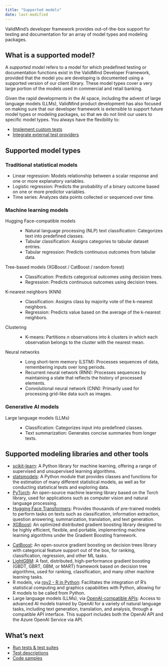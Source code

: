 ```yaml
---
title: "Supported models"
date: last-modified
---
```


ValidMind's developer framework provides out-of-the-box support for testing and documentation for an array of model types and modeling packages.

## What is a supported model?

A _supported model_ refers to a model for which predefined testing or documentation functions exist in the ValidMind Developer Framework, provided that the model you are developing is documented using a supported version of our client library. These model types cover a very large portion of the models used in commercial and retail banking. 

Given the rapid developments in the AI space, including the advent of large language models (LLMs), ValidMind product development has also focused on making sure that our developer framework is extensible to support future model types or modeling packages, so that we do not limit our users to specific model types. You always have the flexibility to:

- [Implement custom tests](../notebooks/code_samples/custom_tests/implement_custom_tests.ipynb)
- [Integrate external test providers](../notebooks/code_samples/custom_tests/integrate_external_test_providers.ipynb)

<!--- Please note the inherent dependency on data types, such as tabular, time series, and text data types. This distinction isn't always immediately evident. For example: while binary classification is possible on text datasets, only the `tabular_dataset` suite is explicitly mentioned in our list of supported models.--->

## Supported model types

### Traditional statistical models

- Linear regression: Models relationship between a scalar response and one or more explanatory variables.
- Logistic regression: Predicts the probability of a binary outcome based on one or more predictor variables.
- Time series: Analyzes data points collected or sequenced over time.

### Machine learning models

Hugging Face-compatible models
: - Natural language processing (NLP) text classification: Categorizes text into predefined classes.
- Tabular classification: Assigns categories to tabular dataset entries.
- Tabular regression: Predicts continuous outcomes from tabular data.

Tree-based models (XGBoost / CatBoost / random forest)
: - Classification: Predicts categorical outcomes using decision trees.
- Regression: Predicts continuous outcomes using decision trees.

K-nearest neighbors (KNN)
: - Classification: Assigns class by majority vote of the k-nearest neighbors.
- Regression: Predicts value based on the average of the k-nearest neighbors.

Clustering
: - K-means: Partitions _n_ observations into _k_ clusters in which each observation belongs to the cluster with the nearest mean.

Neural networks
: - Long short-term memory (LSTM): Processes sequences of data, remembering inputs over long periods.
- Recurrent neural network (RNN): Processes sequences by maintaining a state that reflects the history of processed elements.
- Convolutional neural network (CNN): Primarily used for processing grid-like data such as images.

### Generative AI models

Large language models (LLMs)
: - Classification: Categorizes input into predefined classes.
- Text summarization: Generates concise summaries from longer texts.

## Supported modeling libraries and other tools

::: {.grid}

::: {.g-col-6}
- [scikit-learn](https://scikit-learn.org/stable/): A Python library for machine learning, offering a range of supervised and unsupervised learning algorithms.
- [statsmodels](https://www.statsmodels.org/stable/index.html): A Python module that provides classes and functions for the estimation of many different statistical models, as well as for conducting statistical tests and exploring data.
- [PyTorch](https://pytorch.org/): An open-source machine learning library based on the Torch library, used for applications such as computer vision and natural language processing.
- [Hugging Face Transformers](https://huggingface.co/docs/transformers/en/index): Provides thousands of pre-trained models to perform tasks on texts such as classification, information extraction, question answering, summarization, translation, and text generation.
- [XGBoost](https://xgboost.readthedocs.io/en/stable/): An optimized distributed gradient boosting library designed to be highly efficient, flexible, and portable, implementing machine learning algorithms under the Gradient Boosting framework.
:::

::: {.g-col-6}
- [CatBoost](https://catboost.ai/): An open-source gradient boosting on decision trees library with categorical feature support out of the box, for ranking, classification, regression, and other ML tasks.
- [LightGBM](https://lightgbm.readthedocs.io/en/stable/): A fast, distributed, high-performance gradient boosting (GBDT, GBRT, GBM, or MART) framework based on decision tree algorithms, used for ranking, classification, and many other machine learning tasks.
- R models, via [rpy2 - R in Python](https://rpy2.github.io/): Facilitates the integration of R's statistical computing and graphics capabilities with Python, allowing for R models to be called from Python.
- Large language models (LLMs), via [OpenAI-compatible APIs](https://platform.openai.com/docs/introduction): Access to advanced AI models trained by OpenAI for a variety of natural language tasks, including text generation, translation, and analysis, through a compatible API interface. This support includes both the OpenAI API and the Azure OpenAI Service via API.
:::

:::

## What's next

- [Run tests & test suites](testing-overview.qmd)
- [Test descriptions](test-descriptions.qmd)
- [Code samples](samples-jupyter-notebooks.qmd)
